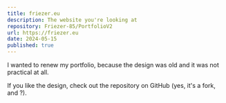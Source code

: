 ```yaml
---
title: friezer.eu
description: The website you're looking at
repository: Friezer-85/PortfolioV2
url: https://friezer.eu
date: 2024-05-15
published: true
---
```



I wanted to renew my portfolio, because the design was old and it was not practical at all.

If you like the design, check out the repository on GitHub (yes, it's a fork, and ?).


